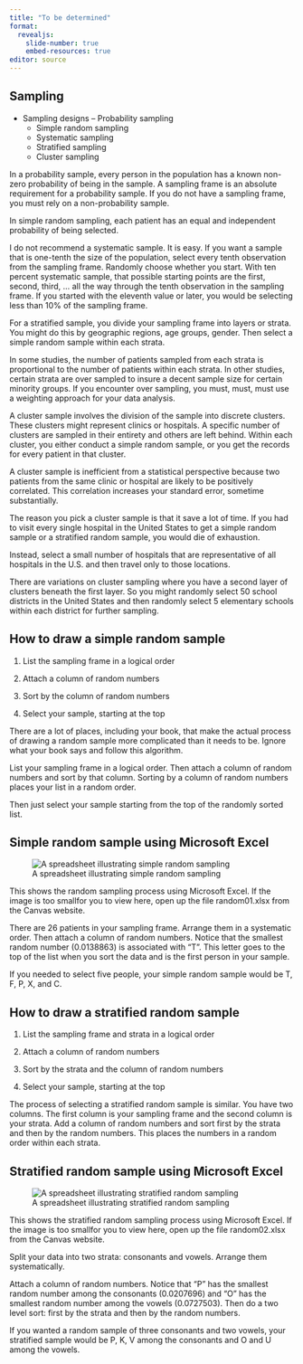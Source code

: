 ```yaml
---
title: "To be determined"
format: 
  revealjs:
    slide-number: true
    embed-resources: true
editor: source
---
```


## Sampling 

* Sampling designs – Probability sampling
	+ Simple random sampling
	+ Systematic sampling
	+ Stratified sampling
	+ Cluster sampling

::: notes

In a probability sample, every person in the population has a known non-zero probability of being in the sample. A sampling frame is an absolute requirement for a probability sample. If you do not have a sampling frame, you must rely on a non-probability sample.

In simple random sampling, each patient has an equal and independent probability of being selected.

I do not recommend a systematic sample. It is easy. If you want a sample that is one-tenth the size of the population, select every tenth observation from the sampling frame. Randomly choose whether you start. With ten percent systematic sample, that possible starting points are the first, second, third, ... all the way through the tenth observation in the sampling frame. If you started with the eleventh value or later, you would be selecting less than 10% of the sampling frame.

For a stratified sample, you divide your sampling frame into layers or strata. You might do this by geographic regions, age groups, gender. Then select a simple random sample within each strata.

In some studies, the number of patients sampled from each strata is proportional to the number of patients within each strata. In other studies, certain strata are over sampled to insure a decent sample size for certain minority groups. If you encounter over sampling, you must, must, must use a weighting approach for your data analysis.

A cluster sample involves the division of the sample into discrete clusters. These clusters might represent clinics or hospitals. A specific number of clusters are sampled in their entirety and others are left behind. Within each cluster, you either conduct a simple random sample, or you get the records for every patient in that cluster.

A cluster sample is inefficient from a statistical perspective because two patients from the same clinic or hospital are likely to be positively correlated. This correlation increases your standard error, sometime substantially.

The reason you pick a cluster sample is that it save a lot of time. If you had to visit every single hospital in the United States to get a simple random sample or a stratified random sample, you would die of exhaustion.

Instead, select a small number of hospitals that are representative of all hospitals in the U.S. and then travel only to those locations.

There are variations on cluster sampling where you have a second layer of clusters beneath the first layer. So you might randomly select 50 school districts in the United States and then randomly select 5 elementary schools within each district for further sampling.

:::

## How to draw a simple random sample

1. List the sampling frame in a logical order

2. Attach a column of random numbers

3. Sort by the column of random numbers

4. Select your sample, starting at the top

::: notes

There are a lot of places, including your book, that make the actual process of drawing a random sample more complicated than it needs to be. Ignore what your book says and follow this algorithm.

List your sampling frame in a logical order. Then attach a column of random numbers and sort by that column. Sorting by a column of random numbers places your list in a random order.

Then just select your sample starting from the top of the randomly sorted list.

:::

## Simple random sample using Microsoft Excel

![A spreadsheet illustrating simple random sampling](../images/random-01.png)

::: notes

This shows the random sampling process using Microsoft Excel. If the image is too smallfor you to view here, open up the file random01.xlsx from the Canvas website.


There are 26 patients in your sampling frame. Arrange them in a systematic order. Then attach a column of random numbers. Notice that the smallest random number (0.0138863) is associated with "T". This letter goes to the top of the list when you sort the data and is the first person in your sample.

If you needed to select five people, your simple random sample would be T, F, P, X, and C.

:::

## How to draw a stratified random sample

1. List the sampling frame and strata in a logical order

2. Attach a column of random numbers

3. Sort by the strata and the column of random numbers

4. Select your sample, starting at the top

::: notes

The process of selecting a stratified random sample is similar. You have two columns. The first column is your sampling frame and the second column is your strata. Add a column of random numbers and sort first by the strata and then by the random numbers. This places the numbers in a random order within each strata.

:::

## Stratified random sample using Microsoft Excel

![A spreadsheet illustrating stratified random sampling](../images/random-02.png)

::: notes

This shows the stratified random sampling process using Microsoft Excel. If the image is too smallfor you to view here, open up the file random02.xlsx from the Canvas website.

Split your data into two strata: consonants and vowels. Arrange them systematically.

Attach a column of random numbers. Notice that "P" has the smallest random number among the consonants (0.0207696) and "O" has the smallest random number among the vowels (0.0727503). Then do a two level sort: first by the strata and then by the random numbers.

If you wanted a random sample of three consonants and two vowels, your stratified sample would be P, K, V among the consonants and O and U among the vowels.

:::

